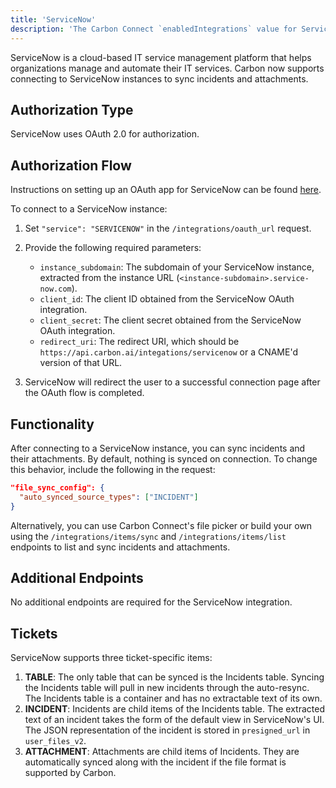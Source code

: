```yaml
---
title: 'ServiceNow'
description: 'The Carbon Connect `enabledIntegrations` value for ServiceNow is `SerivceNow`.'
---
```


ServiceNow is a cloud-based IT service management platform that helps organizations manage and automate their IT services. Carbon now supports connecting to ServiceNow instances to sync incidents and attachments.

## Authorization Type

ServiceNow uses OAuth 2.0 for authorization.

## Authorization Flow

<Note>Instructions on setting up an OAuth app for ServiceNow can be found [here](https://docs.servicenow.com/bundle/vancouver-platform-security/page/administer/security/task/t_CreateEndpointforExternalClients.html).</Note>

To connect to a ServiceNow instance:

1. Set `"service": "SERVICENOW"` in the `/integrations/oauth_url` request.
2. Provide the following required parameters:
   - `instance_subdomain`: The subdomain of your ServiceNow instance, extracted from the instance URL (`<instance-subdomain>.service-now.com`).
   - `client_id`: The client ID obtained from the ServiceNow OAuth integration.
   - `client_secret`: The client secret obtained from the ServiceNow OAuth integration.
   - `redirect_uri`: The redirect URI, which should be `https://api.carbon.ai/integations/servicenow` or a CNAME'd version of that URL.

3. ServiceNow will redirect the user to a successful connection page after the OAuth flow is completed.

## Functionality

After connecting to a ServiceNow instance, you can sync incidents and their attachments. By default, nothing is synced on connection. To change this behavior, include the following in the request:

```json
"file_sync_config": {
  "auto_synced_source_types": ["INCIDENT"]
}
```

Alternatively, you can use Carbon Connect's file picker or build your own using the `/integrations/items/sync` and `/integrations/items/list` endpoints to list and sync incidents and attachments.

## Additional Endpoints

No additional endpoints are required for the ServiceNow integration.

## Tickets

ServiceNow supports three ticket-specific items:

1. **TABLE**: The only table that can be synced is the Incidents table. Syncing the Incidents table will pull in new incidents through the auto-resync. The Incidents table is a container and has no extractable text of its own.
2. **INCIDENT**: Incidents are child items of the Incidents table. The extracted text of an incident takes the form of the default view in ServiceNow's UI. The JSON representation of the incident is stored in `presigned_url` in `user_files_v2`.
3. **ATTACHMENT**: Attachments are child items of Incidents. They are automatically synced along with the incident if the file format is supported by Carbon.

